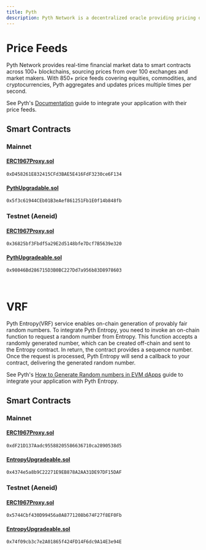 ```yaml
---
title: Pyth
description: Pyth Network is a decentralized oracle providing pricing data and verifiable random functions (VRF) for smart contracts. By sourcing data directly from institutional providers, Pyth ensures secure, low-latency price updates while maintaining transparency and efficiency.
---
```


# Price Feeds

Pyth Network provides real-time financial market data to smart contracts across 100+ blockchains, sourcing prices from over 100 exchanges and market makers. With 850+ price feeds covering equities, commodities, and cryptocurrencies, Pyth aggregates and updates prices multiple times per second.

See Pyth's [Documentation](https://docs.pyth.network/price-feeds/price-feeds) guide to integrate your application with their price feeds.

## Smart Contracts

### Mainnet

#### [ERC1967Proxy.sol](https://www.storyscan.io/address/0xD458261E832415CFd3BAE5E416FdF3230ce6F134)

```
0xD458261E832415CFd3BAE5E416FdF3230ce6F134
```

#### [PythUpgradable.sol](https://www.storyscan.io/address/0x5f3c61944CEb01B3eAef861251Fb1E0f14b848fb)

```
0x5f3c61944CEb01B3eAef861251Fb1E0f14b848fb
```

### Testnet (Aeneid)

#### [ERC1967Proxy.sol](https://aeneid.storyscan.io/address/0x36825bf3Fbdf5a29E2d5148bfe7Dcf7B5639e320)

```
0x36825bf3Fbdf5a29E2d5148bfe7Dcf7B5639e320
```

#### [PythUpgradeable.sol](https://aeneid.storyscan.io/address/0x98046Bd286715D3B0BC227Dd7a956b83D8978603)

```
0x98046Bd286715D3B0BC227Dd7a956b83D8978603
```

<br />

# VRF

Pyth Entropy(VRF) service enables on-chain generation of provably fair random numbers. To integrate Pyth Entropy, you need to invoke an on-chain function to request a random number from Entropy. This function accepts a randomly generated number, which can be created off-chain and sent to the Entropy contract. In return, the contract provides a sequence number. Once the request is processed, Pyth Entropy will send a callback to your contract, delivering the generated random number.

See Pyth's [How to Generate Random numbers in EVM dApps](https://docs.pyth.network/entropy/generate-random-numbers/evm) guide to integrate your application with Pyth Entropy.

## Smart Contracts

### Mainnet

#### [ERC1967Proxy.sol](https://www.storyscan.io/address/0xdF21D137Aadc95588205586636710ca2890538d5)

```
0xdF21D137Aadc95588205586636710ca2890538d5
```

#### [EntropyUpgradeable.sol](https://www.storyscan.io/address/0x4374e5a8b9C22271E9EB878A2AA31DE97DF15DAF)

```
0x4374e5a8b9C22271E9EB878A2AA31DE97DF15DAF
```

### Testnet (Aeneid)

#### [ERC1967Proxy.sol](https://aeneid.storyscan.io/address/0x5744Cbf430D99456a0A8771208b674F27f8EF0Fb)

```
0x5744Cbf430D99456a0A8771208b674F27f8EF0Fb
```

#### [EntropyUpgradeable.sol](https://aeneid.storyscan.io/address/0x74f09cb3c7e2A01865f424FD14F6dc9A14E3e94E)

```
0x74f09cb3c7e2A01865f424FD14F6dc9A14E3e94E
```
